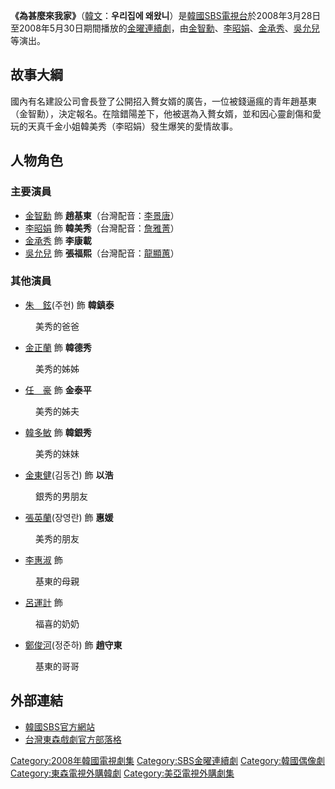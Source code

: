 {{Infobox Television
| show_name      = 為甚麼來我家
| original_name  = 우리집에 왜왔니
| image          = [[File:Why_Did_You_Come_to_My_Home.jpg|250px]]
| caption        = 
| show_name_2    = 
| genre          = 
| format         = 
| creator        = 
| developer      = 
| writer         = [[任仙姬|任仙姬]]
| director       = [[申允燮|申允燮]]
| creative_director = 
| presenter         = 
| starring       = [[金智勳|金智勳]]、[[李昭娟|李昭娟]]、[[金承秀|金承秀]]、<br>[[吳允兒|吳允兒]]
| theme_music_composer = 
| opentheme            = 重新開始 - 金亨中<br />다시시작해 - 김형중
| endtheme             = 
| composer             = 
| country        = {{KOR}}
| language       =
| num_seasons    =
| num_episodes   = 20集
| list_episodes  =
| executive_producer   =
| producer             =
| supervising_producer =
| editor               =
| location       =
| runtime        = 約60分鐘
| company        =
| distributor    =
| channel        = [[SBS_(韓國)|SBS]]
| picture_format = [[高清晰度电视|-{zh-hans:高清晰度电视; zh-hant:高解析度電視; zh-tw:高畫質電視;}-]]
| audio_format   =
| slogan         =
| first_run      = {{KOR}}
| first_aired    = {{start date|2008|3|28}}
| last_aired     = {{end date|2008|5|30}}
| status         =
| preceded_by    = <!--只適用於系列作品-->
| followed_by    = <!--只適用於系列作品-->
| related        =
| website        = http://tv.sbs.co.kr/ourhome/
| production_website =
| 台灣名稱        = 訂作一個他
}}

'''《為甚麼來我家》'''（[[韓文|韓文]]：'''우리집에 왜왔니'''）是[[大韓民國|韓國]][[SBS_(韓國)|SBS電視台]]於2008年3月28日至2008年5月30日期間播放的[[SBS金曜連續劇|金曜連續劇]]，由[[金智勳|金智勳]]、[[李昭娟|李昭娟]]、[[金承秀|金承秀]]、[[吳允兒|吳允兒]]等演出。

== 故事大綱 ==
國內有名建設公司會長登了公開招入贅女婿的廣告，一位被錢逼瘋的青年趙基東（金智勳），決定報名。在陰錯陽差下，他被選為入贅女婿，並和因心靈創傷和愛玩的天真千金小姐韓美秀（李昭娟）發生爆笑的愛情故事。

== 人物角色 ==
=== 主要演員 ===
* [[金智勳|金智勳]] 飾 '''趙基東'''（台灣配音：[[李景唐|李景唐]]）
* [[李昭娟|李昭娟]] 飾 '''韓美秀'''（台灣配音：[[詹雅菁|詹雅菁]]）
* [[金承秀|金承秀]] 飾 '''李康載'''
* [[吳允兒|吳允兒]] 飾 '''張福熙'''（台灣配音：[[龍顯蕙|龍顯蕙]]）
=== 其他演員 ===
* [[朱鉉|朱　鉉]](주현) 飾 '''韓鎮泰'''
:美秀的爸爸
* [[金正蘭|金正蘭]] 飾 '''韓德秀'''
:美秀的姊姊
* [[林湖|任　豪]] 飾 '''金泰平'''
:美秀的姊夫
* [[韓多敏|韓多敏]] 飾 '''韓銀秀'''
:美秀的妹妹
* [[金東健|金東健]](김동건) 飾 '''以浩'''
:銀秀的男朋友
* [[張英蘭|張英蘭]](장영란) 飾 '''惠媛'''
:美秀的朋友
* [[李惠淑|李惠淑]] 飾
: 基東的母親
* [[呂運計|呂運計]] 飾
:福喜的奶奶
* [[鄭俊河|鄭俊河]](정준하) 飾 '''趙守東'''
:基東的哥哥

==外部連結==
*[http://tv.sbs.co.kr/ourhome/ 韓國SBS官方網站] {{Wayback|url=http://tv.sbs.co.kr/ourhome/ |date=20100415161712 }} {{ko icon}}
*[https://web.archive.org/web/20110927200828/http://blog.ebc.net.tw/apps/maketheone/ 台灣東森戲劇官方部落格] {{zh}}
{{電視節目的變遷
|電視台={{flagicon|KOR}} 韓國 [[SBS_(韓國)|SBS]]
|播放檔次=[[SBS金曜連續劇|金曜連續劇]]
|節目名稱=為甚麼來我家<br />（2008.3.28 - 2008.5.30）
|上一節目=[[飛天舞|飛天舞]]<br />（2008.2.1 - 2008.3.21）
|下一節目=[[我的甜美都市|我的甜美都市]]<br /> (2008.6.6 - 2008.8.1)
}}
{{電視節目的變遷
|電視台= {{flagicon|TWN}} 臺灣 [[東森戲劇台|東森戲劇台]] 
|播放檔次= 星期一至五22:00-23:00
|節目名稱= 訂作一個他<br />（2011年9月8日 - 2011年10月7日）
|上一節目= [[欲望的火花|慾望之火]]<br />（2011年6月14日 - 2011年9月7日）
|下一節目= [[型男保姆到我家|型男保姆到我家]]<br />（2011年10月10日-2011年10月31日）
}}

{{SBS金曜連續劇}}
{{2011年台灣播出之韓劇}}
{{DEFAULTSORT:Ulijib-e Waewassni}}
[[Category:2008年韓國電視劇集|Category:2008年韓國電視劇集]]
[[Category:SBS金曜連續劇|Category:SBS金曜連續劇]]
[[Category:韓國偶像劇|Category:韓國偶像劇]]
[[Category:東森電視外購韓劇|Category:東森電視外購韓劇]]
[[Category:美亞電視外購劇集|Category:美亞電視外購劇集]]